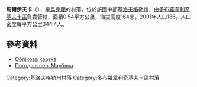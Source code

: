 {{coord|48|23|49|N|31|11|45|E|scale:100000_region:UA|display=title}}

'''馬爾伊夫卡'''（{{lang-uk|Мар'ївка}}），是[[烏克蘭|烏克蘭]]的村落，位於該國中部[[基洛夫格勒州|基洛夫格勒州]]，由[[多布羅韋利奇基夫卡區|多布羅韋利奇基夫卡區]]負責管轄，面積0.54平方公里，海拔高度164米，2001年人口186，人口密度每平方公里344.4人。

==參考資料==
* [http://gska2.rada.gov.ua/pls/z7502/A005?rdat1=11.11.2008&rf7571=16609 Облікова картка]{{dead link|date=2018年5月 |bot=InternetArchiveBot |fix-attempted=yes }}
* [http://weather.in.ua/ua/kirovogradskaja/14970 Погода в селі Мар'ївка]

{{DEFAULTSORT:Мар'ївка}}
[[Category:基洛夫格勒州村落|Category:基洛夫格勒州村落]]
[[Category:多布羅韋利奇基夫卡區村落|Category:多布羅韋利奇基夫卡區村落]]


{{Kirovohrad-geo-stub}}